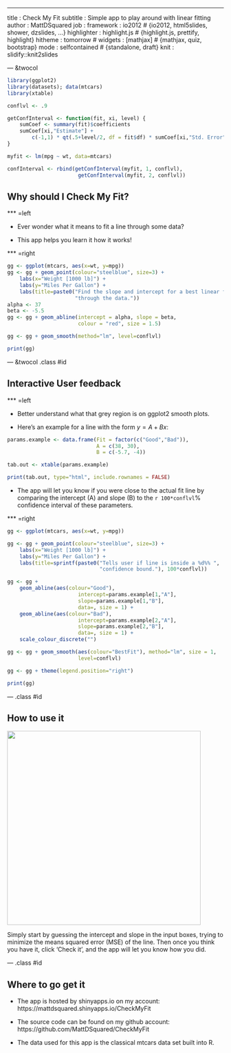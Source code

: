 ---
title       : Check My Fit
subtitle    : Simple app to play around with linear fitting
author      : MattDSquared
job         : 
framework   : io2012        # {io2012, html5slides, shower, dzslides, ...}
highlighter : highlight.js  # {highlight.js, prettify, highlight}
hitheme     : tomorrow      # 
widgets     : [mathjax]     # {mathjax, quiz, bootstrap}
mode        : selfcontained # {standalone, draft}
knit        : slidify::knit2slides

--- &twocol

```r
library(ggplot2)
library(datasets); data(mtcars)
library(xtable)

conflvl <- .9

getConfInterval <- function(fit, xi, level) {
    sumCoef <- summary(fit)$coefficients
    sumCoef[xi,"Estimate"] + 
        c(-1,1) * qt(.5+level/2, df = fit$df) * sumCoef[xi,"Std. Error"]
}

myfit <- lm(mpg ~ wt, data=mtcars)

confInterval <- rbind(getConfInterval(myfit, 1, conflvl), 
                       getConfInterval(myfit, 2, conflvl))
```

## Why should I Check My Fit?

*** =left

* Ever wonder what it means to fit a line through some data?

* This app helps you learn it how it works!

*** =right

```r
gg <- ggplot(mtcars, aes(x=wt, y=mpg))
gg <- gg + geom_point(colour="steelblue", size=3) +
    labs(x="Weight [1000 lb]") +
    labs(y="Miles Per Gallon") + 
    labs(title=paste0("Find the slope and intercept for a best linear fit ", 
                      "through the data."))
alpha <- 37
beta <- -5.5
gg <- gg + geom_abline(intercept = alpha, slope = beta, 
                       colour = "red", size = 1.5)

gg <- gg + geom_smooth(method="lm", level=conflvl)

print(gg)
```

--- &twocol .class #id 

## Interactive User feedback

*** =left

* Better understand what that grey region is on ggplot2 smooth plots.

* Here's an example for a line with the form $y = A + B x$:

```r
params.example <- data.frame(Fit = factor(c("Good","Bad")), 
                             A = c(38, 30), 
                             B = c(-5.7, -4))

tab.out <- xtable(params.example)

print(tab.out, type="html", include.rownames = FALSE)
```

* The app will let you know if you were close to the actual fit line by comparing the intercept (A) and slope (B) to the `r 100*conflvl`% confidence interval of these parameters.  

*** =right

```r
gg <- ggplot(mtcars, aes(x=wt, y=mpg))

gg <- gg + geom_point(colour="steelblue", size=3) +
    labs(x="Weight [1000 lb]") +
    labs(y="Miles Per Gallon") + 
    labs(title=sprintf(paste0("Tells user if line is inside a %d%% ",
                              "confidence bound."), 100*conflvl))

gg <- gg + 
    geom_abline(aes(colour="Good"), 
                       intercept=params.example[1,"A"], 
                       slope=params.example[1,"B"], 
                       data=, size = 1) +
    geom_abline(aes(colour="Bad"), 
                       intercept=params.example[2,"A"], 
                       slope=params.example[2,"B"], 
                       data=, size = 1) +
    scale_colour_discrete("")

gg <- gg + geom_smooth(aes(colour="BestFit"), method="lm", size = 1,
                       level=conflvl)

gg <- gg + theme(legend.position="right")

print(gg)
```

--- .class #id 

## How to use it

<img class=center src=assets/img/AppScreenshot.png height=450>

Simply start by guessing the intercept and slope in the input boxes, trying to minimize the means squared error (MSE) of the line. Then once you think you have it, click 'Check it', and the app will let you know how you did. 

--- .class #id 

## Where to go get it

* The app is hosted by shinyapps.io on my account:  
https://mattdsquared.shinyapps.io/CheckMyFit

* The source code can be found on my github account:  
https://github.com/MattDSquared/CheckMyFit

* The data used for this app is the classical mtcars data set built into R. 